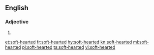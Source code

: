 {{also|softhearted}}
==English==

===Adjective===
{{en-adj}}

# {{alternative spelling of|softhearted|lang=en}}

[[et:soft-hearted]]
[[fr:soft-hearted]]
[[hy:soft-hearted]]
[[kn:soft-hearted]]
[[ml:soft-hearted]]
[[pl:soft-hearted]]
[[ta:soft-hearted]]
[[vi:soft-hearted]]